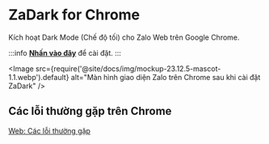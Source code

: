 
# ZaDark for Chrome

Kích hoạt Dark Mode (Chế độ tối) cho Zalo Web trên Google Chrome.

:::info
[**Nhấn vào đây**](https://go.quaric.com/zadark-chrome) để cài đặt.
:::

<Image src={require('@site/docs/img/mockup-23.12.5-mascot-1.1.webp').default} alt="Màn hình giao diện Zalo trên Chrome sau khi cài đặt ZaDark" />

## Các lỗi thường gặp trên Chrome

[Web: Các lỗi thường gặp](/blog/common-errors-on-web)